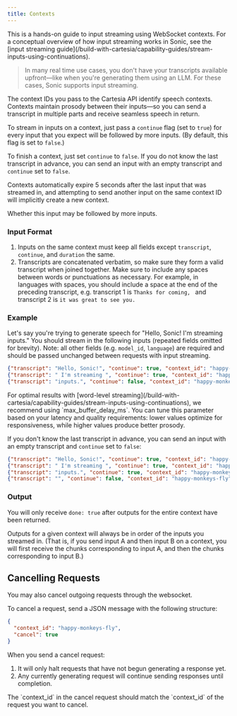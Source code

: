 ```yaml
---
title: Contexts
---
```


<Info>
This is a hands-on guide to input streaming using WebSocket contexts. For a conceptual overview of how input streaming works in Sonic, see the [input streaming guide](/build-with-cartesia/capability-guides/stream-inputs-using-continuations).
</Info>

> In many real time use cases, you don't have your transcripts available upfront—like when you're generating them using an LLM. For these cases, Sonic supports input streaming.

The context IDs you pass to the Cartesia API identify speech contexts. Contexts maintain prosody between their inputs—so you can send a transcript in multiple parts and receive seamless speech in return.

To stream in inputs on a context, just pass a `continue` flag (set to `true`) for every input that you expect will be followed by more inputs. (By default, this flag is set to `false`.)

To finish a context, just set `continue` to `false`. If you do not know the last transcript in advance, you can send an input with an empty transcript and `continue` set to `false`.

<Note>Contexts automatically expire 5 seconds after the last input that was streamed in, and attempting to send another input on the same context ID will implicitly create a new context.</Note>

<ParamField body="continue" type="boolean" default={false}>
    Whether this input may be followed by more inputs.
</ParamField>

### Input Format

1. Inputs on the same context must keep all fields except `transcript`, `continue`, and `duration` the same.
2. Transcripts are concatenated verbatim, so make sure they form a valid transcript when joined together. Make sure to include any spaces between words or punctuations as necessary. For example, in languages with spaces, you should include a space at the end of the preceding transcript, e.g. transcript 1 is `Thanks for coming, ` and transcript 2 is `it was great to see you.`

### Example

Let's say you're trying to generate speech for "Hello, Sonic! I'm streaming inputs." You should stream in the following inputs (repeated fields omitted for brevity). Note: all other fields (e.g. `model_id`, `language`) are required and should be passed unchanged between requests with input streaming.

```json Input Streaming
{"transcript": "Hello, Sonic!", "continue": true, "context_id": "happy-monkeys-fly"}
{"transcript": " I'm streaming ", "continue": true, "context_id": "happy-monkeys-fly"}
{"transcript": "inputs.", "continue": false, "context_id": "happy-monkeys-fly"}
```

<Tip>
For optimal results with [word-level streaming](/build-with-cartesia/capability-guides/stream-inputs-using-continuations), we recommend using `max_buffer_delay_ms`. You can tune this parameter based on your latency and quality requirements: lower values optimize for responsiveness, while higher values produce better prosody.
</Tip>

If you don't know the last transcript in advance, you can send an input with an empty transcript and `continue` set to `false`:

```json Input Streaming
{"transcript": "Hello, Sonic!", "continue": true, "context_id": "happy-monkeys-fly"}
{"transcript": " I'm streaming ", "continue": true, "context_id": "happy-monkeys-fly"}
{"transcript": "inputs.", "continue": true, "context_id": "happy-monkeys-fly"}
{"transcript": "", "continue": false, "context_id": "happy-monkeys-fly"}
```

### Output

You will only receive `done: true` after outputs for the entire context have been returned.

Outputs for a given context will always be in order of the inputs you streamed in. (That is, if you send input A and then input B on a context, you will first receive the chunks corresponding to input A, and then the chunks corresponding to input B.)

## Cancelling Requests
You may also cancel outgoing requests through the websocket.

To cancel a request, send a JSON message with the following structure:

```json WebSocket Request
{
  "context_id": "happy-monkeys-fly",
  "cancel": true
}
```

When you send a cancel request:

1. It will only halt requests that have not begun generating a response yet.
2. Any currently generating request will continue sending responses until completion.

<Note>
The `context_id` in the cancel request should match the `context_id` of the request you want to cancel.
</Note>

